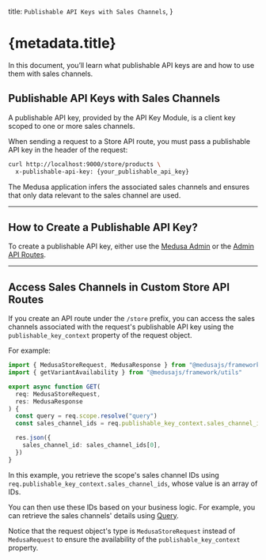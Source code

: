
  title: `Publishable API Keys with Sales Channels`,
}

# {metadata.title}

In this document, you’ll learn what publishable API keys are and how to use them with sales channels.

## Publishable API Keys with Sales Channels

A publishable API key, provided by the API Key Module, is a client key scoped to one or more sales channels.

When sending a request to a Store API route, you must pass a publishable API key in the header of the request:

```bash
curl http://localhost:9000/store/products \
  x-publishable-api-key: {your_publishable_api_key}
```

The Medusa application infers the associated sales channels and ensures that only data relevant to the sales channel are used.

---

## How to Create a Publishable API Key?

To create a publishable API key, either use the [Medusa Admin](!user-guide!/settings/developer/publishable-api-keys) or the [Admin API Routes](!api!/admin#publishable-api-keys).

---

## Access Sales Channels in Custom Store API Routes

If you create an API route under the `/store` prefix, you can access the sales channels associated with the request's publishable API key using the `publishable_key_context` property of the request object.

For example:

```ts
import { MedusaStoreRequest, MedusaResponse } from "@medusajs/framework/http"
import { getVariantAvailability } from "@medusajs/framework/utils"

export async function GET(
  req: MedusaStoreRequest,
  res: MedusaResponse
) {
  const query = req.scope.resolve("query")
  const sales_channel_ids = req.publishable_key_context.sales_channel_ids

  res.json({
    sales_channel_id: sales_channel_ids[0],
  })
}
```

In this example, you retrieve the scope's sales channel IDs using `req.publishable_key_context.sales_channel_ids`, whose value is an array of IDs.

You can then use these IDs based on your business logic. For example, you can retrieve the sales channels' details using [Query](!docs!/learn/fundamentals/module-links/query).

<Note title="Tip">

Notice that the request object's type is `MedusaStoreRequest` instead of `MedusaRequest` to ensure the availability of the `publishable_key_context` property.

</Note>
